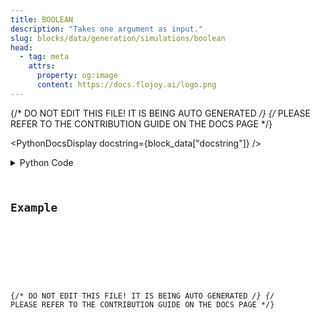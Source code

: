 ```yaml
---
title: BOOLEAN
description: "Takes one argument as input."
slug: blocks/data/generation/simulations/boolean
head:
  - tag: meta
    attrs:
      property: og:image
      content: https://docs.flojoy.ai/logo.png
---
```


{/* DO NOT EDIT THIS FILE! IT IS BEING AUTO GENERATED */}
{/* PLEASE REFER TO THE CONTRIBUTION GUIDE ON THE DOCS PAGE */}


<PythonDocsDisplay docstring={block_data["docstring"]} />
<details>
<summary>Python Code</summary>



<Code code={pythonCode} lang="py" wrap theme="dracula" />

[Find this Flojoy Block on GitHub](https://github.com/flojoy-ai/blocks/blob/main/blocks/DATA/GENERATION/SIMULATIONS/BOOLEAN/BOOLEAN.py)

</details>

## Example


<GetHelpWidget />


<AppDisplay app={app} blockName="BOOLEAN" client:visible />


<Example />

{/* DO NOT EDIT THIS FILE! IT IS BEING AUTO GENERATED */}
{/* PLEASE REFER TO THE CONTRIBUTION GUIDE ON THE DOCS PAGE */}
